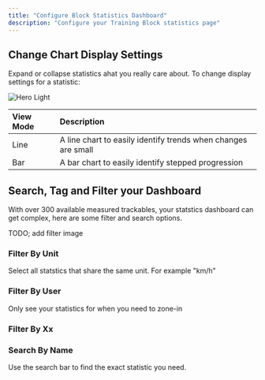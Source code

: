 ```yaml
---
title: "Configure Block Statistics Dashboard"
description: "Configure your Training Block statistics page"
---
```


## Change Chart Display Settings

Expand or collapse statistics ahat you really care about. To change display settings for a statistic:

<Steps>
  <Step title="Click the Statistic Card"></Step>
  <Step title="Click Display"></Step>
  <Step title="Select View Mode and Display Properties"></Step>
  <Step title="Choose to Set as Default or Reset to Default"></Step>
</Steps>

<Frame>
  <img
    className="block"
    src="/images/statistic-dispaly-options.png"
    alt="Hero Light"
  />
</Frame>

<Expandable title="Chart Display Options">

| View Mode | Description                                                   |
| :-------- | :------------------------------------------------------------ |
| Line      | A line chart to easily identify trends when changes are small |
| Bar       | A bar chart to easily identify stepped progression            |

</Expandable>

## Search, Tag and Filter your Dashboard

With over 300 available measured trackables, your statstics dashboard can get complex, here are some filter and search options.

TODO; add filter image

### Filter By Unit

Select all statstics that share the same unit. For example "km/h"

### Filter By User

Only see your statistics for when you need to zone-in

### Filter By Xx

### Search By Name

Use the search bar to find the exact statistic you need.
